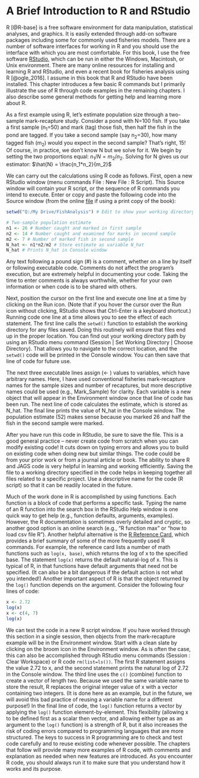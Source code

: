 # A Brief Introduction to R and RStudio {#R-intro}

R [@R-base] is a free software environment for data manipulation, statistical analyses, and graphics. It is easily extended through add-on software packages including some for commonly used fisheries models. There are a number of software interfaces for working in R and you should use the interface with which you are most comfortable. For this book, I use the free software [RStudio](https://posit.co/products/open-source/rstudio/), which can be run in either the Windows, Macintosh, or Unix environment. There are many online resources for installing and learning R and RStudio, and even a recent book for fisheries analysis using R [@ogle_2016]. I assume in this book that R and RStudio have been installed. This chapter introduces a few basic R commands but I primarily illustrate the use of R through code examples in the remaining chapters. I also describe some general methods for getting help and learning more about R.
	
As a first example using R, let’s estimate population size through a two-sample mark-recapture\index{mark-recapture} study. Consider a pond with N=100 fish. If you take a first sample (n~1~=50) and mark (tag) those fish, then half the fish in the pond are tagged. If you take a second sample (say n~2~=30), how many tagged fish (m~2~) would you expect in the second sample?  That's right, 15!  Of course, in practice, we don't know N but we solve for it. We begin by setting the two proportions equal:  $n_1/N=m_2/n_2$. Solving for N gives us our estimator:  $\hat{N} = \frac{n_1*n_2}{m_2}$

We can carry out the calculations using R code as follows. First, open a new RStudio window (menu commands File : New File : R Script). This Source window will contain your R script, or the sequence of R commands you intend to execute. Enter or copy and paste the following code into the Source window (from the online [file](https://github.com/jhncsu/BayesfishFiles/blob/main/CodeForBook.txt) if using a print copy of the book):

```r
setwd("Q:/My Drive/FishAnalysis") # Edit to show your working directory

# Two-sample population estimate
n1 <- 26 # Number caught and marked in first sample
n2 <- 14 # Number caught and examined for marks in second sample
m2 <- 7 # Number of marked fish in second sample
N_hat <- n1*n2/m2 # Store estimate as variable N_hat
N_hat # Prints N_hat in Console window
```

Any text following a pound sign (#) is a comment, whether on a line by itself or following executable code. Comments do not affect the program’s execution, but are extremely helpful in documenting your code. Taking the time to enter comments is always worthwhile, whether for your own information or when code is to be shared with others.

Next, position the cursor on the first line and execute one line at a time by clicking on the Run icon. (Note that if you hover the cursor over the Run icon without clicking, RStudio shows that Ctrl-Enter is a keyboard shortcut.) Running code one line at a time allows you to see the effect of each statement. The first line calls the <code>setwd()</code> function to establish the working directory for any files saved. Doing this routinely will ensure that files end up in the proper location. You can find out your working directory path by using an RStudio menu command (Session | Set Working Directory | Choose Directory). That allows you to navigate to the correct location, and the <code>setwd()</code> code will be printed in the Console window. You can then save that line of code for future use.

The next three executable lines assign (<- ) values to variables, which have arbitrary names. Here, I have used conventional fisheries mark-recapture names for the sample sizes and number of recaptures, but more descriptive names could be used (e.g., Mark_Sample) for clarity. Each variable is a new object that will appear in the Environment window once that line of code has been run. The next line of code calculates the estimate, which is stored as N_hat. The final line prints the value of N_hat in the Console window. The population estimate (52) makes sense because you marked 26 and half the fish in the second sample were marked.

After you have run this code in RStudio, be sure to save the file. This is a good general practice -- never create code from scratch when you can modify existing code!  It cuts down on typing errors and allows you to build on existing code when doing new but similar things. The code could be from your prior work or from a journal article or book. The ability to share R and JAGS code is very helpful in learning and working efficiently. Saving the file to a working directory specified in the code helps in keeping together all files related to a specific project. Use a descriptive name for the code (R script) so that it can be readily located in the future.

Much of the work done in R is accomplished by using functions. Each function is a block of code that performs a specific task. Typing the name of an R function into the search box in the RStudio Help window is one quick way to get help (e.g., function defaults, arguments, examples). However, the R documentation is sometimes overly detailed and cryptic, so another good option is an online search (e.g., “R function max” or “how to load csv file R”). Another helpful alternative is the [R Reference Card](https://cran.r-project.org/doc/contrib/Short-refcard.pdf), which provides a brief summary of some of the more frequently used R commands. For example, the reference card lists a number of math functions such as `log(x, base)`, which returns the log of x to the specified base. The statement <code>log(x)</code> returns the default natural-log of x. This is typical of R, in that functions have default arguments that need not be specified. (It can also be a bit dangerous if the default action is not what you intended!) Another important aspect of R is that the object returned by the <code>log()</code> function depends on the argument. Consider the following four lines of code:

```r
x <- 2.72
log(x)
x <- c(4, 7)
log(x)
```

We can test the code in a new R script window. If you have worked through this section in a single session, then objects from the mark-recapture example will be in the Environment window. Start with a clean slate by clicking on the broom icon in the Environment window. As is often the case, this can also be accomplished through RStudio menu commands (Session : Clear Workspace) or R code <code>rm(list=ls())</code>. The first R statement assigns the value 2.72 to x, and the second statement prints the natural log of 2.72 in the Console window. The third line uses the <code>c()</code> (combine) function to create a vector of length two. Because we used the same variable name to store the result, R replaces the original integer value of x with a vector containing two integers. (It is done here as an example, but in the future, we will avoid this bad practice of reusing a variable name for a different purpose!) In the final line of code, the <code>log()</code> function returns a vector by applying the <code>log()</code> function element-by-element. This flexibility (allowing x to be defined first as a scalar then vector, and allowing either type as an argument to the <code>log()</code> function) is a strength of R, but it also increases the risk of coding errors compared to programming languages that are more structured. The keys to success in R programming are to check and test code carefully and to reuse existing code whenever possible. The chapters that follow will provide many more examples of R code, with comments and explanation as needed when new features are introduced. As you encounter R code, you should always run it to make sure that you understand how it works and its purpose.
